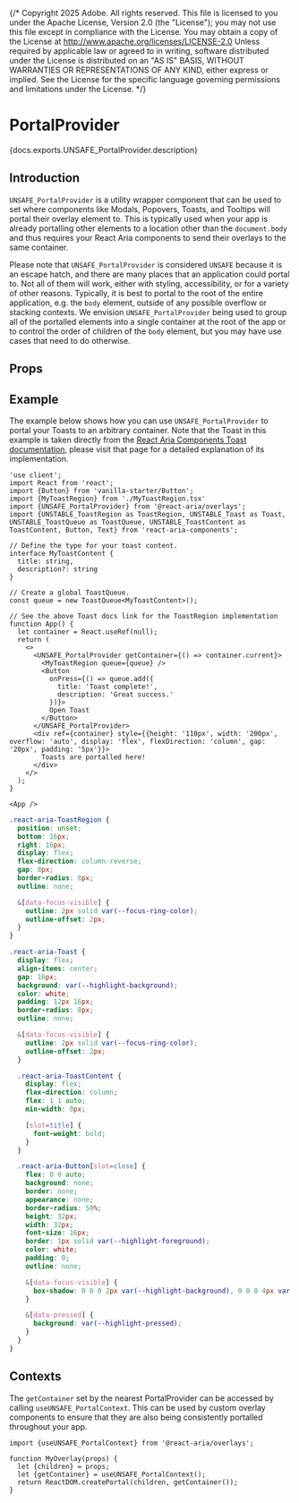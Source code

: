 {/* Copyright 2025 Adobe. All rights reserved.
This file is licensed to you under the Apache License, Version 2.0 (the "License");
you may not use this file except in compliance with the License. You may obtain a copy
of the License at http://www.apache.org/licenses/LICENSE-2.0
Unless required by applicable law or agreed to in writing, software distributed under
the License is distributed on an "AS IS" BASIS, WITHOUT WARRANTIES OR REPRESENTATIONS
OF ANY KIND, either express or implied. See the License for the specific language
governing permissions and limitations under the License. */}



# PortalProvider

<PageDescription>{docs.exports.UNSAFE_PortalProvider.description}</PageDescription>

## Introduction

`UNSAFE_PortalProvider` is a utility wrapper component that can be used to set where components like
Modals, Popovers, Toasts, and Tooltips will portal their overlay element to. This is typically used when
your app is already portalling other elements to a location other than the `document.body` and thus requires
your React Aria components to send their overlays to the same container.

Please note that `UNSAFE_PortalProvider` is considered `UNSAFE` because it is an escape hatch, and there are
many places that an application could portal to. Not all of them will work, either with styling, accessibility,
or for a variety of other reasons. Typically, it is best to portal to the root of the entire application, e.g. the `body` element,
outside of any possible overflow or stacking contexts. We envision `UNSAFE_PortalProvider` being used to group all of the portalled
elements into a single container at the root of the app or to control the order of children of the `body` element, but you may have use cases
that need to do otherwise.

## Props

<PropTable links={docs.links} component={docs.exports.UNSAFE_PortalProvider} />

## Example

The example below shows how you can use `UNSAFE_PortalProvider` to portal your Toasts to an arbitrary container. Note that
the Toast in this example is taken directly from the [React Aria Components Toast documentation](Toast.html#example), please visit that page for
a detailed explanation of its implementation.

```tsx render files={["packages/dev/s2-docs/pages/react-aria/MyToastRegion.tsx"]}
'use client';
import React from 'react';
import {Button} from 'vanilla-starter/Button';
import {MyToastRegion} from './MyToastRegion.tsx'
import {UNSAFE_PortalProvider} from '@react-aria/overlays';
import {UNSTABLE_ToastRegion as ToastRegion, UNSTABLE_Toast as Toast, UNSTABLE_ToastQueue as ToastQueue, UNSTABLE_ToastContent as ToastContent, Button, Text} from 'react-aria-components';

// Define the type for your toast content.
interface MyToastContent {
  title: string,
  description?: string
}

// Create a global ToastQueue.
const queue = new ToastQueue<MyToastContent>();

// See the above Toast docs link for the ToastRegion implementation
function App() {
  let container = React.useRef(null);
  return (
    <>
      <UNSAFE_PortalProvider getContainer={() => container.current}>
        <MyToastRegion queue={queue} />
        <Button
          onPress={() => queue.add({
            title: 'Toast complete!',
            description: 'Great success.'
          })}>
          Open Toast
        </Button>
      </UNSAFE_PortalProvider>
      <div ref={container} style={{height: '110px', width: '200px',  overflow: 'auto', display: 'flex', flexDirection: 'column', gap: '20px', padding: '5px'}}>
        Toasts are portalled here!
      </div>
    </>
  );
}

<App />
```

```css render hidden
.react-aria-ToastRegion {
  position: unset;
  bottom: 16px;
  right: 16px;
  display: flex;
  flex-direction: column-reverse;
  gap: 8px;
  border-radius: 8px;
  outline: none;

  &[data-focus-visible] {
    outline: 2px solid var(--focus-ring-color);
    outline-offset: 2px;
  }
}

.react-aria-Toast {
  display: flex;
  align-items: center;
  gap: 16px;
  background: var(--highlight-background);
  color: white;
  padding: 12px 16px;
  border-radius: 8px;
  outline: none;

  &[data-focus-visible] {
    outline: 2px solid var(--focus-ring-color);
    outline-offset: 2px;
  }

  .react-aria-ToastContent {
    display: flex;
    flex-direction: column;
    flex: 1 1 auto;
    min-width: 0px;

    [slot=title] {
      font-weight: bold;
    }
  }

  .react-aria-Button[slot=close] {
    flex: 0 0 auto;
    background: none;
    border: none;
    appearance: none;
    border-radius: 50%;
    height: 32px;
    width: 32px;
    font-size: 16px;
    border: 1px solid var(--highlight-foreground);
    color: white;
    padding: 0;
    outline: none;

    &[data-focus-visible] {
      box-shadow: 0 0 0 2px var(--highlight-background), 0 0 0 4px var(--highlight-foreground);
    }

    &[data-pressed] {
      background: var(--highlight-pressed);
    }
  }
}

```

## Contexts

The `getContainer` set by the nearest PortalProvider can be accessed by calling `useUNSAFE_PortalContext`. This can be
used by custom overlay components to ensure that they are also being consistently portalled throughout your app.

<FunctionAPI links={docs.links} function={docs.exports.useUNSAFE_PortalContext} />

```tsx
import {useUNSAFE_PortalContext} from '@react-aria/overlays';

function MyOverlay(props) {
  let {children} = props;
  let {getContainer} = useUNSAFE_PortalContext();
  return ReactDOM.createPortal(children, getContainer());
}
```
